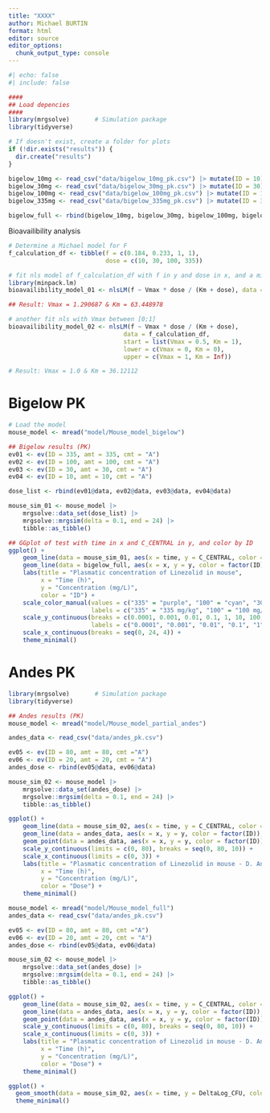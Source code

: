 ```yaml
---
title: "XXXX"
author: Michael BURTIN
format: html
editor: source
editor_options: 
  chunk_output_type: console
---
```


```r
#| echo: false
#| include: false

####
## Load depencies
####
library(mrgsolve)       # Simulation package
library(tidyverse)

# If doesn't exist, create a folder for plots
if (!dir.exists("results")) {
  dir.create("results")
}

bigelow_10mg <- read_csv("data/bigelow_10mg_pk.csv") |> mutate(ID = 10)
bigelow_30mg <- read_csv("data/bigelow_30mg_pk.csv") |> mutate(ID = 30)
bigelow_100mg <- read_csv("data/bigelow_100mg_pk.csv") |> mutate(ID = 100)
bigelow_335mg <- read_csv("data/bigelow_335mg_pk.csv") |> mutate(ID = 335)

bigelow_full <- rbind(bigelow_10mg, bigelow_30mg, bigelow_100mg, bigelow_335mg)
```

Bioavailibility analysis
```r
# Determine a Michael model for F
f_calculation_df <- tibble(f = c(0.184, 0.233, 1, 1),
                           dose = c(10, 30, 100, 335))

# fit nls model of f_calculation_df with f in y and dose in x, and a michaelis menten mode
library(minpack.lm)
bioavailibility_model_01 <- nlsLM(f ~ Vmax * dose / (Km + dose), data = f_calculation_df, start = list(Vmax = 1, Km = 1))

## Result: Vmax = 1.290687 & Km = 63.448978

# another fit nls with Vmax between [0;1]
bioavailibility_model_02 <- nlsLM(f ~ Vmax * dose / (Km + dose), 
                                data = f_calculation_df, 
                                start = list(Vmax = 0.5, Km = 1), 
                                lower = c(Vmax = 0, Km = 0), 
                                upper = c(Vmax = 1, Km = Inf))

# Result: Vmax = 1.0 & Km = 36.12112
```

# Bigelow PK
```r
# Load the model
mouse_model <- mread("model/Mouse_model_bigelow")

## Bigelow results (PK)
ev01 <- ev(ID = 335, amt = 335, cmt = "A")
ev02 <- ev(ID = 100, amt = 100, cmt = "A")
ev03 <- ev(ID = 30, amt = 30, cmt = "A")
ev04 <- ev(ID = 10, amt = 10, cmt = "A")

dose_list <- rbind(ev01@data, ev02@data, ev03@data, ev04@data)

mouse_sim_01 <- mouse_model |>
    mrgsolve::data_set(dose_list) |>
    mrgsolve::mrgsim(delta = 0.1, end = 24) |>
    tibble::as_tibble()

## GGplot of test with time in x and C_CENTRAL in y, and color by ID
ggplot() +
    geom_line(data = mouse_sim_01, aes(x = time, y = C_CENTRAL, color = factor(ID))) +
    geom_line(data = bigelow_full, aes(x = x, y = y, color = factor(ID)), linetype = "dashed") +
    labs(title = "Plasmatic concentration of Linezolid in mouse",
         x = "Time (h)",
         y = "Concentration (mg/L)",
         color = "ID") +
    scale_color_manual(values = c("335" = "purple", "100" = "cyan", "30" = "green4", "10" = "orange"), 
                       labels = c("335" = "335 mg/kg", "100" = "100 mg/kg", "30" = "30 mg/kg", "10" = "10 mg/kg")) +
    scale_y_continuous(breaks = c(0.0001, 0.001, 0.01, 0.1, 1, 10, 100, 1000), limits = c(0.0001, 1000), trans = "log10", 
                       labels = c("0.0001", "0.001", "0.01", "0.1", "1", "10",  "100", "1000")) +
    scale_x_continuous(breaks = seq(0, 24, 4)) +
    theme_minimal()

```

# Andes PK
```r
library(mrgsolve)       # Simulation package
library(tidyverse)

## Andes results (PK)
mouse_model <- mread("model/Mouse_model_partial_andes")

andes_data <- read_csv("data/andes_pk.csv")

ev05 <- ev(ID = 80, amt = 80, cmt ="A")
ev06 <- ev(ID = 20, amt = 20, cmt = "A")
andes_dose <- rbind(ev05@data, ev06@data)

mouse_sim_02 <- mouse_model |>
    mrgsolve::data_set(andes_dose) |>
    mrgsolve::mrgsim(delta = 0.1, end = 24) |>
    tibble::as_tibble()

ggplot() +
    geom_line(data = mouse_sim_02, aes(x = time, y = C_CENTRAL, color = factor(ID))) +
    geom_line(data = andes_data, aes(x = x, y = y, color = factor(ID)), linetype = "dashed") +
    geom_point(data = andes_data, aes(x = x, y = y, color = factor(ID))) +
    scale_y_continuous(limits = c(0, 80), breaks = seq(0, 80, 10)) +
    scale_x_continuous(limits = c(0, 3)) +
    labs(title = "Plasmatic concentration of Linezolid in mouse - D. Andes comparaison",
         x = "Time (h)",
         y = "Concentration (mg/L)",
         color = "Dose") +
    theme_minimal()

```

```r
mouse_model <- mread("model/Mouse_model_full")
andes_data <- read_csv("data/andes_pk.csv")

ev05 <- ev(ID = 80, amt = 80, cmt ="A")
ev06 <- ev(ID = 20, amt = 20, cmt = "A")
andes_dose <- rbind(ev05@data, ev06@data)

mouse_sim_02 <- mouse_model |>
    mrgsolve::data_set(andes_dose) |>
    mrgsolve::mrgsim(delta = 0.1, end = 24) |>
    tibble::as_tibble()

ggplot() +
    geom_line(data = mouse_sim_02, aes(x = time, y = C_CENTRAL, color = factor(ID))) +
    geom_line(data = andes_data, aes(x = x, y = y, color = factor(ID)), linetype = "dashed") +
    geom_point(data = andes_data, aes(x = x, y = y, color = factor(ID))) +
    scale_y_continuous(limits = c(0, 80), breaks = seq(0, 80, 10)) +
    scale_x_continuous(limits = c(0, 3)) +
    labs(title = "Plasmatic concentration of Linezolid in mouse - D. Andes comparaison",
         x = "Time (h)",
         y = "Concentration (mg/L)",
         color = "Dose") +
    theme_minimal()

ggplot() +
  geom_smooth(data = mouse_sim_02, aes(x = time, y = DeltaLog_CFU, color = factor(ID)), method = "loess", se = FALSE) +
  theme_minimal()

```